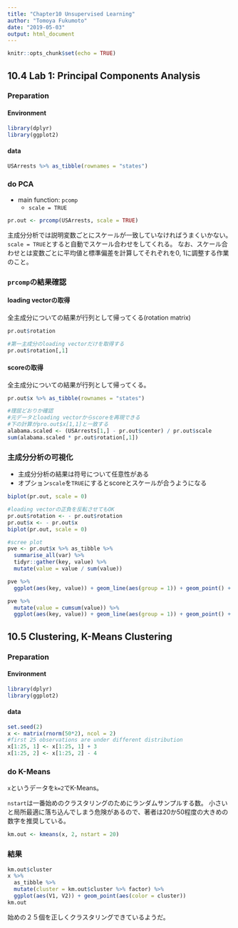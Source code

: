 ```yaml
---
title: "Chapter10 Unsupervised Learning"
author: "Tomoya Fukumoto"
date: "2019-05-03"
output: html_document
---
```


```r
knitr::opts_chunk$set(echo = TRUE)
```

## 10.4 Lab 1: Principal Components Analysis

### Preparation
#### Environment
```r
library(dplyr)
library(ggplot2)
```
 
#### data
```r
USArrests %>% as_tibble(rownames = "states")
```

### do PCA 

- main function: `pcomp`
     - `scale = TRUE`

```r
pr.out <- prcomp(USArrests, scale = TRUE)
```

主成分分析では説明変数ごとにスケールが一致していなければうまくいかない。
`scale = TRUE`とすると自動でスケール合わせをしてくれる。
なお、スケール合わせとは変数ごとに平均値と標準偏差を計算してそれぞれを0, 1に調整する作業のこと。

### `prcomp`の結果確認
#### loading vectorの取得

全主成分についての結果が行列として帰ってくる(rotation matrix)
```r
pr.out$rotation

#第一主成分のloading vectorだけを取得する
pr.out$rotation[,1]
```

#### scoreの取得
全主成分についての結果が行列として帰ってくる。
```r
pr.out$x %>% as_tibble(rownames = "states")

#理屈どおりか確認
#元データとloading vectorからscoreを再現できる
#下の計算がpro.out$x[1,1]と一致する
alabama.scaled <- (USArrests[1,] - pr.out$center) / pr.out$scale
sum(alabama.scaled * pr.out$rotation[,1]) 
```

### 主成分分析の可視化
- 主成分分析の結果は符号について任意性がある
- オプション`scale`を`TRUE`にするとscoreとスケールが合うようになる
```r
biplot(pr.out, scale = 0)

#loading vectorの正負を反転させてもOK
pr.out$rotation <- - pr.out$rotation
pr.out$x <- - pr.out$x
biplot(pr.out, scale = 0)
```

```r
#scree plot
pve <- pr.out$x %>% as_tibble %>% 
  summarise_all(var) %>% 
  tidyr::gather(key, value) %>% 
  mutate(value = value / sum(value))  

pve %>%
  ggplot(aes(key, value)) + geom_line(aes(group = 1)) + geom_point() + ylim(0,1)

pve %>% 
  mutate(value = cumsum(value)) %>% 
  ggplot(aes(key, value)) + geom_line(aes(group = 1)) + geom_point() + ylim(0,1)
```

## 10.5 Clustering, K-Means Clustering

### Preparation
#### Environment
```r
library(dplyr)
library(ggplot2)
```

#### data
```r
set.seed(2)
x <- matrix(rnorm(50*2), ncol = 2)
#first 25 observations are under different distribution
x[1:25, 1] <- x[1:25, 1] + 3
x[1:25, 2] <- x[1:25, 2] - 4
```

### do K-Means
`x`というデータを`k=2`でK-Means。

`nstart`は一番始めのクラスタリングのためにランダムサンプルする数。
小さいと局所最適に落ち込んでしまう危険があるので、著者は20か50程度の大きめの数字を推奨している。
```r
km.out <- kmeans(x, 2, nstart = 20)
```
### 結果
```r
km.out$cluster
x %>%
  as_tibble %>%
  mutate(cluster = km.out$cluster %>% factor) %>%
  ggplot(aes(V1, V2)) + geom_point(aes(color = cluster)) 
km.out
```
始めの２５個を正しくクラスタリングできているようだ。


